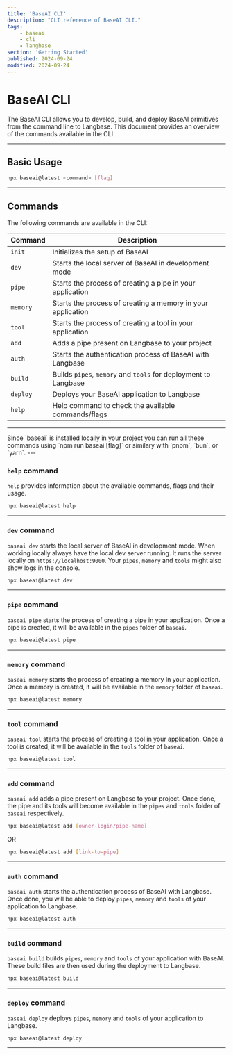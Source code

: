 ```yaml
---
title: 'BaseAI CLI'
description: "CLI reference of BaseAI CLI."
tags:
    - baseai
    - cli
    - langbase
section: 'Getting Started'
published: 2024-09-24
modified: 2024-09-24
---
```


# BaseAI CLI

The BaseAI CLI allows you to develop, build, and deploy BaseAI primitives from the command line to Langbase. This document provides an overview of the commands available in the CLI.

---

## Basic Usage

```bash
npx baseai@latest <command> [flag]
```

---

## Commands

The following commands are available in the CLI:

| Command | Description |
| --- | --- |
| `init` | Initializes the setup of BaseAI |
| `dev` | Starts the local server of BaseAI in development mode |
| `pipe` | Starts the process of creating a pipe in your application |
| `memory` | Starts the process of creating a memory in your application |
| `tool` | Starts the process of creating a tool in your application |
| `add` | Adds a pipe present on Langbase to your project |
| `auth` | Starts the authentication process of BaseAI with Langbase |
| `build` | Builds `pipes`, `memory` and `tools` for deployment to Langbase |
| `deploy` | Deploys your BaseAI application to Langbase |
| `help` | Help command to check the available commands/flags |

---
<Note>
Since `baseai` is installed locally in your project you can run all these commands using `npm run baseai <command> [flag]` or similary with `pnpm`, `bun`, or `yarn`.
</Note>
---

### `help` command

`help` provides information about the available commands, flags and their usage.

```bash
npx baseai@latest help
```

---

### `dev` command

`baseai dev` starts the local server of BaseAI in development mode. When working locally always have the local dev server running. It runs the server locally on `https://localhost:9000`. Your  `pipes`, `memory` and `tools` might also show logs in the console.

```bash
npx baseai@latest dev
```

---

### `pipe` command

`baseai pipe` starts the process of creating a pipe in your application. Once a pipe is created, it will be available in the `pipes` folder of `baseai`.

```bash
npx baseai@latest pipe
```

---

### `memory` command

`baseai memory` starts the process of creating a memory in your application. Once a memory is created, it will be available in the `memory` folder of `baseai`.

```bash
npx baseai@latest memory
```

---

### `tool` command

`baseai tool` starts the process of creating a tool in your application. Once a tool is created, it will be available in the `tools` folder of `baseai`.

```bash
npx baseai@latest tool
```

---

### `add` command

`baseai add` adds a pipe present on Langbase to your project. Once done, the pipe and its tools will become available in the `pipes` and `tools` folder of `baseai` respectively.

```bash
npx baseai@latest add [owner-login/pipe-name]
```

OR

```bash
npx baseai@latest add [link-to-pipe]
```

---

### `auth` command

`baseai auth` starts the authentication process of BaseAI with Langbase. Once done, you will be able to deploy `pipes`, `memory` and `tools` of your application to Langbase.

```bash
npx baseai@latest auth
```

---

### `build` command

`baseai build` builds `pipes`, `memory` and `tools` of your application with BaseAI. These build files are then used during the deployment to Langbase.

```bash
npx baseai@latest build
```

---

### `deploy` command

`baseai deploy` deploys `pipes`, `memory` and `tools` of your application to Langbase.

```bash
npx baseai@latest deploy
```

---
